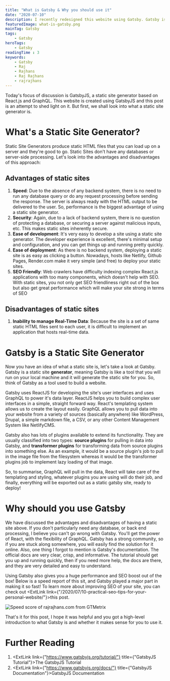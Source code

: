 ```yaml
---
title: "What is Gatsby & Why you should use it"
date: "2020-07-10"
description: I recently redesigned this website using Gatsby. Gatsby is a static site generator based on ReactJS which you can use to make blazing fast websites like this one. Read on to find out more.
featuredImage: what-is-gatsby.png
mainTag: Gatsby
tags:
    - Gatsby
heroTags:
    - Gatsby
readingTime : 3
keywords:
    - Gatsby
    - Raj
    - Rajhans
    - Raj Rajhans
    - rajrajhans
---
```

Today's focus of discussion is GatsbyJS, a static site generator based on React.js and GraphQL. This website is created using GatsbyJS and this post is an attempt to shed light on it. But first, we shall look into what a static site generator is.

# What's a Static Site Generator?
Static Site Generators produce static HTML files that you can load up on a server and they're good to go. Static Sites don't have any databases or server-side processing. Let's look into the advantages and disadvantages of this approach:
## Advantages of static sites
1. <strong>Speed</strong>: Due to the absence of any backend system, there is no need to run any database query or do any request processing before sending the response. The server is always ready with the HTML output to be delivered to the user. So, performance is the biggest advantage of using a static site generator.
2. <strong>Security</strong>: Again, due to a lack of backend system, there is no question of protecting a database, or securing a server against malicious inputs, etc. This makes static sites inherently secure.
3. <strong>Ease of development</strong>: It's very easy to develop a site using a static site generator. The developer experience is excellent, there's minimal setup and configuration, and you can get things up and running pretty quickly.
4. <strong>Ease of deployment</strong>: As there is no backend system, deploying a static site is as easy as clicking a button. Nowadays, hosts like Netlify, Github Pages, Render.com make it very simple (and free) to deploy your static sites.
5. <strong>SEO Friendly</strong>: Web crawlers have difficulty indexing complex React.js applications with too many components, which doesn't help with SEO. With static sites, you not only get SEO friendliness right out of the box but also get great performance which will make your site strong in terms of SEO
## Disadvantages of static sites
1. <strong>Inability to manage Real-Time Data</strong>: Because the site is a set of same static HTML files sent to each user, it is difficult to implement an application that hosts real-time data.

# Gatsby is a Static Site Generator

Now you have an idea of what a static site is, let's take a look at Gatsby. Gatsby is a static site <strong>generator</strong>, meaning Gatsby is like a tool that you will run on your local machine and it will generate the static site for you. So, think of Gatsby as a tool used to build a website.

Gatsby uses ReactJS for developing the site's user interfaces and uses GraphQL to power it's data layer. ReactJS helps you to build complex user interfaces in a simple, straight forward way. React's templating system allows us to create the layout easily. GraphQL allows you to pull data into your website from a variety of sources (basically anywhere) like WordPress, Drupal, a simple markdown file, a CSV, or any other Content Management System like NetlifyCMS.

Gatsby also has lots of plugins available to extend its functionality. They are usually classified into two types: <strong>source plugins</strong> for pulling in data into Gatsby, and <strong>transformer plugins</strong> for transforming data from source plugins into something else. As an example, it would be a source plugin's job to pull in the image file from the filesystem whereas it would be the transformer plugins job to implement lazy loading of that image.

So, to summarise, GraphQL will pull in the data, React will take care of the templating and styling, whatever plugins you are using will do their job, and finally, everything will be exported out as a static gatsby site, ready to deploy!

# Why should you use Gatsby

We have discussed the advantages and disadvantages of having a static site above. If you don't particularly need any database, or back end processing, I believe you can't go wrong with Gatsby. You'll get the power of React, with the flexibility of GraphQL. Gatsby has a strong community, so if you are stuck along somewhere, you will easily find the solution for it online. Also, one thing I forgot to mention is Gatsby's documentation. The official docs are very clear, crisp, and informative. The tutorial should get you up and running quickly, then if you need more help, the docs are there, and they are very detailed and easy to understand.

Using Gatsby also gives you a huge performance and SEO boost out of the box! Below is a speed report of this sit, and Gatsby played a major part in making it so fast! To learn more about improving SEO of your site, you can check out <ExtLink link={"/2020/07/10-practical-seo-tips-for-your-personal-website/"}>this post</ExtLink>.

![Speed score of rajrajhans.com from GTMetrix](rajrajhans_speedscore1.png)

That's it for this post, I hope it was helpful and you got a high-level introduction to what Gatsby is and whether it makes sense for you to use it.

# Further Reading
1. <ExtLink link={"https://www.gatsbyjs.org/tutorial/"} title={"GatsbyJS Tutorial"}>The GatsbyJS Tutorial</ExtLink>
2. <ExtLink link={"https://www.gatsbyjs.org/docs/"} title={"GatsbyJS Documentation"}>GatsbyJS Documentation</ExtLink>